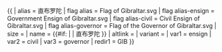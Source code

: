 {{ {{{1<noinclude>|country showdata</noinclude>}}}
| alias = 直布罗陀
| flag alias = Flag of Gibraltar.svg
| flag alias-ensign = Government Ensign of Gibraltar.svg
| flag alias-civil = Civil Ensign of Gibraltar.svg
| flag alias-governor = Flag of the Governor of Gibraltar.svg
| size = {{{size|}}}
| name = {{#if: {{{name|}}} | {{{name|}}} | 直布罗陀 }}
| altlink = {{{altlink|}}}
| variant = {{{variant|}}}
<noinclude>
| var1 = ensign
| var2 = civil
| var3 = governor
| redir1 = GIB
</noinclude>
}}